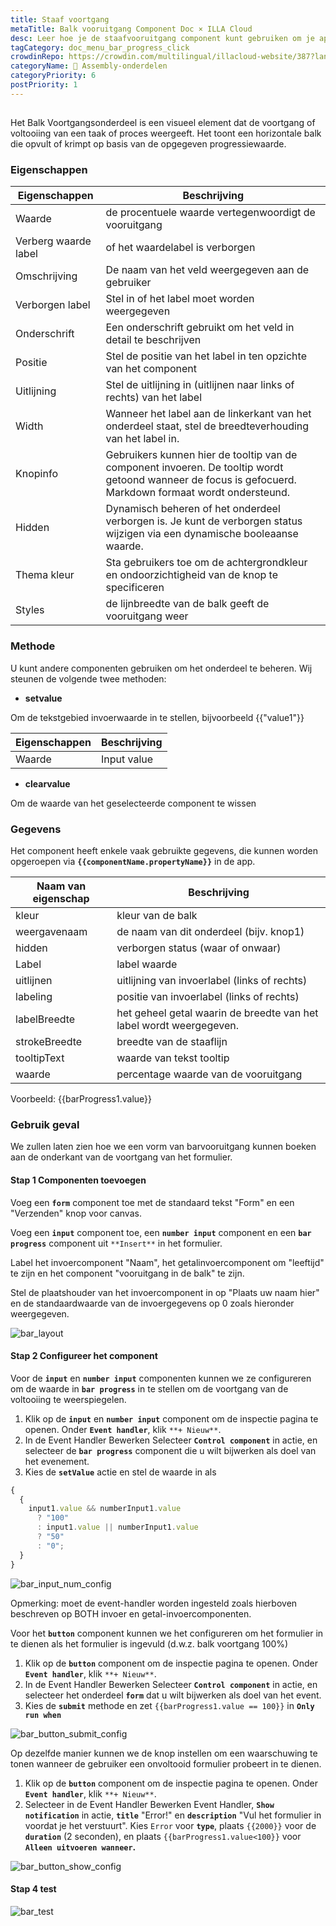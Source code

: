 ```yaml
---
title: Staaf voortgang
metaTitle: Balk vooruitgang Component Doc × ILLA Cloud
desc: Leer hoe je de staafvooruitgang component kunt gebruiken om je app aan te passen en te versieren in ILLA Cloud.
tagCategory: doc_menu_bar_progress_click
crowdinRepo: https://crowdin.com/multilingual/illacloud-website/387?languages=nl&filter=basic&value=0
categoryName: 🧬 Assembly-onderdelen
categoryPriority: 6
postPriority: 1
---
```


## <h2 hidden>Wat is de voortgang van de balk?</h2>

Het Balk Voortgangsonderdeel is een visueel element dat de voortgang of voltooiing van een taak of proces weergeeft. Het toont een horizontale balk die opvult of krimpt op basis van de opgegeven progressiewaarde.

### Eigenschappen

| Eigenschappen           | Beschrijving                                                                                                                                              |
| ----------------------- | --------------------------------------------------------------------------------------------------------------------------------------------------------- |
| Waarde                  | de procentuele waarde vertegenwoordigt de vooruitgang                                                                                                     |
| Verberg waarde label    | of het waardelabel is verborgen                                                                                                                           |
| Omschrijving            | De naam van het veld weergegeven aan de gebruiker                                                                                                         |
| Verborgen label         | Stel in of het label moet worden weergegeven                                                                                                              |
| Onderschrift            | Een onderschrift gebruikt om het veld in detail te beschrijven                                                                                            |
| Positie                 | Stel de positie van het label in ten opzichte van het component                                                                                           |
| Uitlijning              | Stel de uitlijning in (uitlijnen naar links of rechts) van het label                                                                                      |
| Width                   | Wanneer het label aan de linkerkant van het onderdeel staat, stel de breedteverhouding van het label in.                                                  |
| Knopinfo                | Gebruikers kunnen hier de tooltip van de component invoeren. De tooltip wordt getoond wanneer de focus is gefocuerd. Markdown formaat wordt ondersteund.  |
| Hidden                  | Dynamisch beheren of het onderdeel verborgen is. Je kunt de verborgen status wijzigen via een dynamische booleaanse waarde.                               |
| Thema kleur             | Sta gebruikers toe om de achtergrondkleur en ondoorzichtigheid van de knop te specificeren                                                                |
| Styles                  | de lijnbreedte van de balk geeft de vooruitgang weer                                                                                                      |

### Methode

U kunt andere componenten gebruiken om het onderdeel te beheren. Wij steunen de volgende twee methoden:

-   **setvalue**

Om de tekstgebied invoerwaarde in te stellen, bijvoorbeeld {{"value1"}}

| Eigenschappen | Beschrijving |
| ------------- | ------------ |
| Waarde        | Input value  |

-   **clearvalue**

Om de waarde van het geselecteerde component te wissen

### Gegevens

Het component heeft enkele vaak gebruikte gegevens, die kunnen worden opgeroepen via **`{{componentName.propertyName}}`** in de app.

| Naam van eigenschap | Beschrijving                                                        |
| ------------------- | ------------------------------------------------------------------- |
| kleur               | kleur van de balk                                                   |
| weergavenaam        | de naam van dit onderdeel (bijv. knop1)                             |
| hidden              | verborgen status (waar of onwaar)                                   |
| Label               | label waarde                                                        |
| uitlijnen           | uitlijning van invoerlabel (links of rechts)                        |
| labeling            | positie van invoerlabel (links of rechts)                           |
| labelBreedte        | het geheel getal waarin de breedte van het label wordt weergegeven. |
| strokeBreedte       | breedte van de staaflijn                                            |
| tooltipText         | waarde van tekst tooltip                                            |
| waarde              | percentage waarde van de vooruitgang                                |

Voorbeeld: {{barProgress1.value}}

### Gebruik geval

We zullen laten zien hoe we een vorm van barvooruitgang kunnen boeken aan de onderkant van de voortgang van het formulier.

#### Stap 1 Componenten toevoegen

Voeg een **`form`** component toe met de standaard tekst "Form" en een "Verzenden" knop voor canvas.

Voeg een **`input`** component toe, een **`number input`** component en een **`bar progress`** component uit `**Insert**` in het formulier.

Label het invoercomponent "Naam", het getalinvoercomponent om "leeftijd" te zijn en het component "vooruitgang in de balk" te zijn.

Stel de plaatshouder van het invoercomponent in op "Plaats uw naam hier" en de standaardwaarde van de invoergegevens op 0 zoals hieronder weergegeven.

![bar_layout](https://cdn.illacloud.com/official-website/img/official-site/components/bar_layout.jpg)

#### Stap 2 Configureer het component

Voor de **`input`** en **`number input`** componenten kunnen we ze configureren om de waarde in **`bar progress`** in te stellen om de voortgang van de voltooiing te weerspiegelen.

1.  Klik op de **`input`** en **`number input`** component om de inspectie pagina te openen. Onder **`Event handler`**, klik `**+ Nieuw**`.
2.  In de Event Handler Bewerken Selecteer **`Control component`** in actie, en selecteer de **`bar progress`** component die u wilt bijwerken als doel van het evenement.
3.  Kies de **`setValue`** actie en stel de waarde in als

```jsx
{
  {
    input1.value && numberInput1.value
      ? "100"
      : input1.value || numberInput1.value
      ? "50"
      : "0";
  }
}
```

![bar_input_num_config](https://cdn.illacloud.com/official-website/img/official-site/components/bar_input_num_config.jpg)

Opmerking: moet de event-handler worden ingesteld zoals hierboven beschreven op BOTH invoer en getal-invoercomponenten.

Voor het **`button`** component kunnen we het configureren om het formulier in te dienen als het formulier is ingevuld (d.w.z. balk voortgang 100%)

1.  Klik op de **`button`** component om de inspectie pagina te openen. Onder **`Event handler`**, klik `**+ Nieuw**`.
2.  In de Event Handler Bewerken Selecteer **`Control component`** in actie, en selecteer het onderdeel **`form`** dat u wilt bijwerken als doel van het event.
3.  Kies de **`submit`** methode en zet `{{barProgress1.value == 100}}` in **`Only run when`**

![bar_button_submit_config](https://cdn.illacloud.com/official-website/img/official-site/components/bar_button_submit_config.jpg)

Op dezelfde manier kunnen we de knop instellen om een waarschuwing te tonen wanneer de gebruiker een onvoltooid formulier probeert in te dienen.

1.  Klik op de **`button`** component om de inspectie pagina te openen. Onder **`Event handler`**, klik `**+ Nieuw**`.
2.  Selecteer in de Event Handler Bewerken Event Handler, **`Show notification`** in actie, **`title`** "Error!" en **`description`** "Vul het formulier in voordat je het verstuurt". Kies `Error` voor **`type`**, plaats `{{2000}}` voor de **`duration`** (2 seconden), en plaats `{{barProgress1.value<100}}` voor **`Alleen uitvoeren wanneer`.**

![bar_button_show_config](https://cdn.illacloud.com/official-website/img/official-site/components/bar_button_show_config.jpg)

#### Stap 4 test

![bar_test](https://cdn.illacloud.com/official-website/img/official-site/components/bar_test.gif)
